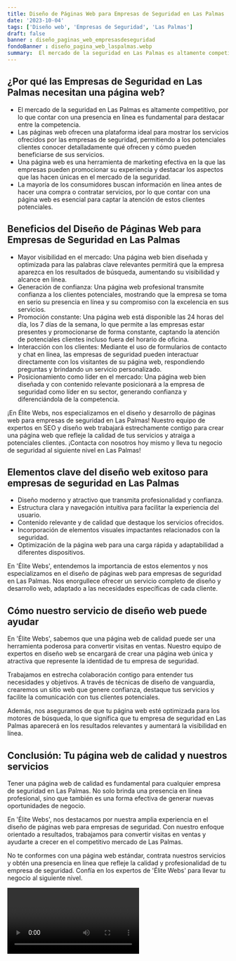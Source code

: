 ```yaml
---
title: Diseño de Páginas Web para Empresas de Seguridad en Las Palmas
date: '2023-10-04'
tags: ['Diseño web', 'Empresas de Seguridad', 'Las Palmas']
draft: false
banner : diseño_paginas_web_empresasdeseguridad
fondoBanner : diseño_pagina_web_laspalmas.webp
summary:  El mercado de la seguridad en Las Palmas es altamente competitivo, por lo que contar con una presencia en línea es fundamental para destacar entre la competencia. Las páginas web ofrecen una plataforma ideal para mostrar los servicios ofrecidos por las empresas de seguridad, permitiendo a los potenciales clientes conocer detalladamente qué ofrecen y cómo pueden beneficiarse de sus servicios. Una página web es una herramienta de marketing efectiva en la que las empresas pueden promocionar su experiencia y destacar los aspectos que las hacen únicas en el mercado de la seguridad. La mayoría de los consumidores buscan información en línea antes de hacer una compra o contratar servicios, por lo que contar con una página web es esencial para captar la atención de estos clientes potenciales.
---
```


## ¿Por qué las Empresas de Seguridad en Las Palmas necesitan una página web?

- El mercado de la seguridad en Las Palmas es altamente competitivo, por lo que contar con una presencia en línea es fundamental para destacar entre la competencia.
- Las páginas web ofrecen una plataforma ideal para mostrar los servicios ofrecidos por las empresas de seguridad, permitiendo a los potenciales clientes conocer detalladamente qué ofrecen y cómo pueden beneficiarse de sus servicios.
- Una página web es una herramienta de marketing efectiva en la que las empresas pueden promocionar su experiencia y destacar los aspectos que las hacen únicas en el mercado de la seguridad.
- La mayoría de los consumidores buscan información en línea antes de hacer una compra o contratar servicios, por lo que contar con una página web es esencial para captar la atención de estos clientes potenciales.

## Beneficios del Diseño de Páginas Web para Empresas de Seguridad en Las Palmas

- Mayor visibilidad en el mercado: Una página web bien diseñada y optimizada para las palabras clave relevantes permitirá que la empresa aparezca en los resultados de búsqueda, aumentando su visibilidad y alcance en línea.
- Generación de confianza: Una página web profesional transmite confianza a los clientes potenciales, mostrando que la empresa se toma en serio su presencia en línea y su compromiso con la excelencia en sus servicios.
- Promoción constante: Una página web está disponible las 24 horas del día, los 7 días de la semana, lo que permite a las empresas estar presentes y promocionarse de forma constante, captando la atención de potenciales clientes incluso fuera del horario de oficina.
- Interacción con los clientes: Mediante el uso de formularios de contacto y chat en línea, las empresas de seguridad pueden interactuar directamente con los visitantes de su página web, respondiendo preguntas y brindando un servicio personalizado.
- Posicionamiento como líder en el mercado: Una página web bien diseñada y con contenido relevante posicionará a la empresa de seguridad como líder en su sector, generando confianza y diferenciándola de la competencia.

¡En Élite Webs, nos especializamos en el diseño y desarrollo de páginas web para empresas de seguridad en Las Palmas! Nuestro equipo de expertos en SEO y diseño web trabajará estrechamente contigo para crear una página web que refleje la calidad de tus servicios y atraiga a potenciales clientes. ¡Contacta con nosotros hoy mismo y lleva tu negocio de seguridad al siguiente nivel en Las Palmas!

<GifSeo />

<Cta />

## Elementos clave del diseño web exitoso para empresas de seguridad en Las Palmas

- Diseño moderno y atractivo que transmita profesionalidad y confianza.
- Estructura clara y navegación intuitiva para facilitar la experiencia del usuario.
- Contenido relevante y de calidad que destaque los servicios ofrecidos.
- Incorporación de elementos visuales impactantes relacionados con la seguridad.
- Optimización de la página web para una carga rápida y adaptabilidad a diferentes dispositivos.

En 'Élite Webs', entendemos la importancia de estos elementos y nos especializamos en el diseño de páginas web para empresas de seguridad en Las Palmas. Nos enorgullece ofrecer un servicio completo de diseño y desarrollo web, adaptado a las necesidades específicas de cada cliente.

## Cómo nuestro servicio de diseño web puede ayudar

En 'Élite Webs', sabemos que una página web de calidad puede ser una herramienta poderosa para convertir visitas en ventas. Nuestro equipo de expertos en diseño web se encargará de crear una página web única y atractiva que represente la identidad de tu empresa de seguridad.

Trabajamos en estrecha colaboración contigo para entender tus necesidades y objetivos. A través de técnicas de diseño de vanguardia, crearemos un sitio web que genere confianza, destaque tus servicios y facilite la comunicación con tus clientes potenciales.

Además, nos aseguramos de que tu página web esté optimizada para los motores de búsqueda, lo que significa que tu empresa de seguridad en Las Palmas aparecerá en los resultados relevantes y aumentará la visibilidad en línea.

## Conclusión: Tu página web de calidad y nuestros servicios

Tener una página web de calidad es fundamental para cualquier empresa de seguridad en Las Palmas. No solo brinda una presencia en línea profesional, sino que también es una forma efectiva de generar nuevas oportunidades de negocio.

En 'Élite Webs', nos destacamos por nuestra amplia experiencia en el diseño de páginas web para empresas de seguridad. Con nuestro enfoque orientado a resultados, trabajamos para convertir visitas en ventas y ayudarte a crecer en el competitivo mercado de Las Palmas.

No te conformes con una página web estándar, contrata nuestros servicios y obtén una presencia en línea que refleje la calidad y profesionalidad de tu empresa de seguridad. Confía en los expertos de 'Élite Webs' para llevar tu negocio al siguiente nivel.

<Video />

<CtaBot job='Empresas de Seguridad' city='Las Palmas'/>

<Gmaps query='Las Palmas+españa+maps' />